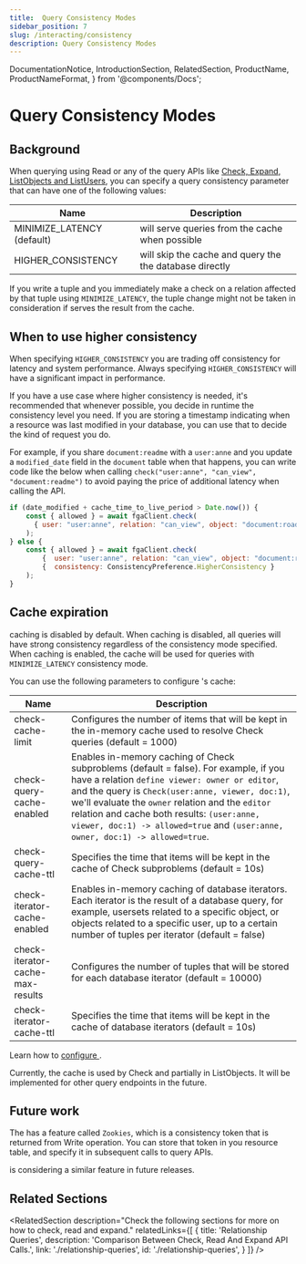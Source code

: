 ```yaml
---
title:  Query Consistency Modes
sidebar_position: 7
slug: /interacting/consistency
description: Query Consistency Modes
---
```


  DocumentationNotice,
  IntroductionSection,
  RelatedSection,
  ProductName,
  ProductNameFormat,
} from '@components/Docs';

# Query Consistency Modes

<DocumentationNotice />

## Background

When querying <ProductName format={ProductNameFormat.ShortForm}/> using Read or any of the query APIs like [Check, Expand, ListObjects and ListUsers](./relationship-queries.mdx), you can specify a query consistency parameter that can have one of the following values:

| Name                        | Description                                                                                                   |  
|-----------------------------|---------------------------------------------------------------------------------------------------------------|
| MINIMIZE_LATENCY (default)  | <ProductName format={ProductNameFormat.ShortForm}/> will serve queries from the cache when possible           | 
| HIGHER_CONSISTENCY          | <ProductName format={ProductNameFormat.ShortForm}/> will skip the cache and query the the database directly   |

If you write a tuple and you immediately make a check on a relation affected by that tuple using `MINIMIZE_LATENCY`, the tuple change might not be taken in consideration if <ProductName format={ProductNameFormat.ShortForm}/> serves the result from the cache.

## When to use higher consistency

When specifying `HIGHER_CONSISTENCY` you are trading off consistency for latency and system performance. Always specifying `HIGHER_CONSISTENCY` will have a significant impact in performance.

If you have a use case where higher consistency is needed, it's recommended that whenever possible, you decide in runtime the consistency level you need. If you are storing a timestamp indicating when a resource was last modified in your database, you can use that to decide the kind of request you do.

For example, if you share `document:readme` with a `user:anne` and you update a `modified_date` field in the `document` table when that happens, you can write code like the below when calling `check("user:anne", "can_view", "document:readme")` to avoid paying the price of additional latency when calling the API.

```javascript
if (date_modified + cache_time_to_live_period > Date.now()) {
    const { allowed } = await fgaClient.check(
      { user: "user:anne", relation: "can_view", object: "document:roadmap"}
    );
} else {
    const { allowed } = await fgaClient.check(
        {  user: "user:anne", relation: "can_view", object: "document:roadmap"},
        {  consistency: ConsistencyPreference.HigherConsistency }
    );
}
```

## Cache expiration

<ProductName format={ProductNameFormat.ShortForm}/> caching is disabled by default. When caching is disabled, all queries will have strong consistency regardless of the consistency mode specified. When caching is enabled, the cache will be used for queries with `MINIMIZE_LATENCY` consistency mode.

You can use the following parameters to configure <ProductName format={ProductNameFormat.ShortForm}/>'s cache:

| Name                             | Description                                                                                                                                                                                                                                                                                                                                                                     |
|----------------------------------|---------------------------------------------------------------------------------------------------------------------------------------------------------------------------------------------------------------------------------------------------------------------------------------------------------------------------------------------------------------------------------|
| check-cache-limit                | Configures the number of items that will be kept in the in-memory cache used to resolve Check queries (default = 1000)                                                                                                                                                                                                                                                          |
| check-query-cache-enabled        | Enables in-memory caching of Check subproblems (default = false). For example, if you have a relation `define viewer: owner or editor`, and the query is `Check(user:anne, viewer, doc:1)`, we'll evaluate the `owner` relation and the `editor` relation and cache both results: `(user:anne, viewer, doc:1) -> allowed=true` and `(user:anne, owner, doc:1) -> allowed=true`. |
| check-query-cache-ttl            | Specifies the time that items will be kept in the cache of Check subproblems (default = 10s)                                                                                                                                                                                                                                                                                    |
| check-iterator-cache-enabled     | Enables in-memory caching of database iterators. Each iterator is the result of a database query, for example, usersets related to a specific object, or objects related to a specific user, up to a certain number of tuples per iterator (default = false)                                                                                                                    |
| check-iterator-cache-max-results | Configures the number of tuples that will be stored for each database iterator (default = 10000)                                                                                                                                                                                                                                                                                |
| check-iterator-cache-ttl         | Specifies the time that items will be kept in the cache of database iterators (default = 10s)                                                                                                                                                                                                                                                                                   |

Learn how to [configure <ProductName format={ProductNameFormat.ShortForm}/>](../getting-started/setup-openfga/configure-openfga.mdx).

Currently, the cache is used by Check and partially in ListObjects. It will be implemented for other query endpoints in the future.

## Future work

The <IntroductionSection linkName="Zanzibar paper" section="what-is-zanzibar"/> has a feature called `Zookies`, which is a consistency token that is returned from Write operation. You can store that token in you resource table, and specify it in subsequent calls to query APIs. 

<ProductName format={ProductNameFormat.ShortForm}/> is considering a similar feature in future releases.

## Related Sections

<RelatedSection
  description="Check the following sections for more on how to check, read and expand."
  relatedLinks={[
    {
      title: 'Relationship Queries',
      description: 'Comparison Between Check, Read And Expand API Calls.',
      link: './relationship-queries',
      id: './relationship-queries',
    }
  ]}
/>
